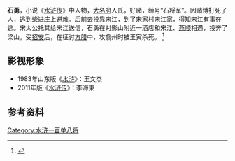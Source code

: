 {{Otheruses|石勇}}
{{水浒人物 
| 人物姓名 = 石勇 
| 座次 = 99，地煞星 
| 星名 = 地丑星 
| 绰号 = 石将军 
| 身份 = 赌徒 
| 使用兵器 =  
| 梁山职司 = 步军将校 
| 出场回目 = 035 
| 赞诗 = 
}}

'''石勇'''，小说《[[水浒传|水浒传]]》中人物，[[大名府|大名府]]人氏，好赌，绰号“石将军”。因赌博打死了人，逃到[[柴进|柴进]]庄上避难。后前去投靠[[宋江|宋江]]，到了宋家村宋江家，得知宋江有事在逃。宋太公托其给宋江送信，石勇在对影山附近一酒店和宋江、[[燕顺|燕顺]]相遇，投奔了梁山。受[[招安|招安]]后，在征讨[[方腊|方腊]]中，攻翕州时被王寅杀死。 <ref>{{Cite web|title=【石勇】石将军石勇|url=http://www.todayonhistory.com/people/201511/11696.html|accessdate=2020-04-02|work=历史上的今天}}{{Dead link}}</ref>

== 影视形象 ==
*1983年山东版《[[水浒_(电视剧)|水浒]]》：王文杰
*2011年版《[[水浒传_(2011年电视剧)|水浒传]]》：李海東

== 参考资料 ==
{{reflist}}

{{108将}}

[[Category:水浒一百单八将|Category:水浒一百单八将]]